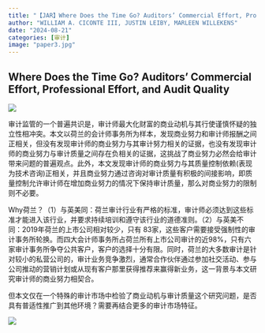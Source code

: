```yaml
---
title: "【JAR】Where Does the Time Go? Auditors’ Commercial Effort, Professional Effort, and Audit Quality"
author: "WILLIAM A. CICONTE III, JUSTIN LEIBY, MARLEEN WILLEKENS"
date: "2024-08-21"
categories: [审计]
image: "paper3.jpg"
---
```


## Where Does the Time Go? Auditors’ Commercial Effort, Professional Effort, and Audit Quality 

![](https://raw.githubusercontent.com/liyuanaa/my-images/main/img/20240821-1.png)

:::{#hero-heading}


审计监管的一个普遍共识是，审计师最大化财富的商业动机与其行使谨慎怀疑的独立性相冲突。本文以荷兰的会计师事务所为样本，发现商业努力和审计师报酬之间正相关，但没有发现审计师的商业努力与其审计努力相关的证据，也没有发现审计师的商业努力与审计质量之间存在负相关的证据，这挑战了商业努力必然会给审计带来问题的普遍观点。此外，本文发现审计师的商业努力与其质量控制依赖(表现为技术咨询)正相关，并且商业努力通过咨询对审计质量有积极的间接影响，即质量控制允许审计师在增加商业努力的情况下保持审计质量，那么对商业努力的限制则不必要。

Why荷兰？（1）与英美同：荷兰审计行业有严格的标准，审计师必须达到这些标准才能进入该行业，并要求持续培训和遵守该行业的道德准则。（2）与英美不同：2019年荷兰的上市公司相对较少，只有 83家，这些客户需要接受强制性的审计事务所轮换。而四大会计师事务所占荷兰所有上市公司审计的近98%，只有六家审计事务所争夺公共客户，客户的选择十分有限。同时，荷兰的大多数审计是针对较小的私营公司的，审计业务竞争激烈，通常合作伙伴通过参加社交活动、参与公司推动的营销计划或从现有客户那里获得推荐来赢得新业务，这一背景与本文研究审计师的商业努力相契合。

但本文仅在一个特殊的审计市场中检验了商业动机与审计质量这个研究问题，是否具有普适性推广到其他环境？需要再结合更多的审计市场特征。

:::

![](https://raw.githubusercontent.com/liyuanaa/my-images/main/img/20240821-2.png)